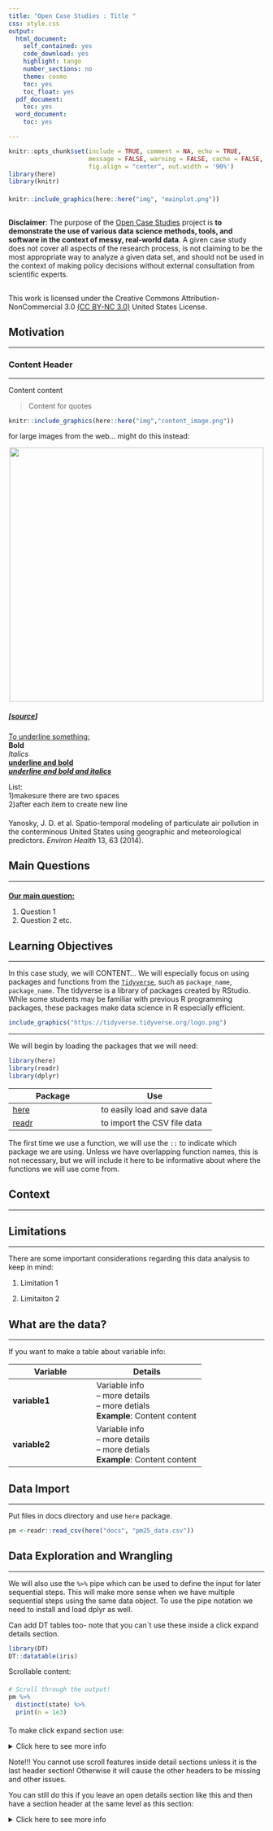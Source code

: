 ```yaml
---
title: "Open Case Studies : Title "
css: style.css
output:
  html_document:
    self_contained: yes
    code_download: yes
    highlight: tango
    number_sections: no
    theme: cosmo
    toc: yes
    toc_float: yes
  pdf_document:
    toc: yes
  word_document:
    toc: yes

---
```

<style>
#TOC {
  background: url("https://opencasestudies.github.io/img/logo.jpg");
  background-size: contain;
  padding-top: 240px !important;
  background-repeat: no-repeat;
}
</style>




```r
knitr::opts_chunk$set(include = TRUE, comment = NA, echo = TRUE,
                      message = FALSE, warning = FALSE, cache = FALSE,
                      fig.align = "center", out.width = '90%')
library(here)
library(knitr)
```


#### {.outline }
```r
knitr::include_graphics(here::here("img", "mainplot.png"))
```

####

## {.disclaimer_block}

**Disclaimer**: The purpose of the [Open Case Studies](https://opencasestudies.github.io){target="_blank"} project is **to demonstrate the use of various data science methods, tools, and software in the context of messy, real-world data**. A given case study does not cover all aspects of the research process, is not claiming to be the most appropriate way to analyze a given data set, and should not be used in the context of making policy decisions without external consultation from scientific experts. 


## {.license_block}

This work is licensed under the Creative Commons Attribution-NonCommercial 3.0 [(CC BY-NC 3.0)](https://creativecommons.org/licenses/by-nc/3.0/us/){target="_blank"}  United States License.


## **Motivation**
*** 


### **Content Header**
*** 

Content content

> Content for quotes


```r
knitr::include_graphics(here::here("img","content_image.png"))
```
for large images from the web... might do this instead:

<p align="center">
  <img width="500" src="https://www.frontiersin.org/files/Articles/505570/fpubh-08-00014-HTML/image_m/fpubh-08-00014-t002.jpg">
</p>

##### [[source](https://www.frontiersin.org/articles/10.3389/fpubh.2020.00014/full)]

<u>To underline something:</u>  
**Bold**  
*Italics*  
<u>**underline and bold** </u>  
<u>***underline and bold and italics*** </u>  

List:  
1)makesure there are two spaces    
2)after each item to create new line  


#### {.reference_block}

Yanosky, J. D. et al. Spatio-temporal modeling of particulate air pollution in the conterminous United States using geographic and meteorological predictors. *Environ Health* 13, 63 (2014).

####


## **Main Questions**
*** 

#### {.main_question_block}
<b><u> Our main question: </u></b>

1) Question 1  
2) Question 2 etc.

####

## **Learning Objectives** 
*** 

In this case study, we will CONTENT... We will especially focus on using packages and functions from the [`Tidyverse`](https://www.tidyverse.org/){target="_blank"}, such as `package_name`, `package_name`. The tidyverse is a library of packages created by RStudio. While some students may be familiar with previous R programming packages, these packages make data science in R especially efficient.


```r
include_graphics("https://tidyverse.tidyverse.org/logo.png")
```


*** 


We will begin by loading the packages that we will need:

```r
library(here)
library(readr)
library(dplyr)
```


 Package   | Use                                                                         
---------- |-------------
[here](https://github.com/jennybc/here_here){target="_blank"}       | to easily load and save data
[readr](https://readr.tidyverse.org/){target="_blank"}      | to import the CSV file data


The first time we use a function, we will use the `::` to indicate which package we are using. Unless we have overlapping function names, this is not necessary, but we will include it here to be informative about where the functions we will use come from.


## **Context**
*** 

## **Limitations**
*** 
There are some important considerations regarding this data analysis to keep in mind: 

1) Limitation 1  

2) Limitaiton 2  


## **What are the data?**
*** 

If you want to make a table about variable info:

Variable   | Details                                                                        
---------- |-------------
**variable1**  | Variable info  <br> -- more details <br> -- more detials <br>  **Example**: Content content  
**variable2**  | Variable info  <br> -- more details <br> -- more detials <br>  **Example**: Content content

## **Data Import**
*** 

Put files in docs directory and use `here` package.

```r
pm <-readr::read_csv(here("docs", "pm25_data.csv"))
```

## **Data Exploration and Wrangling**
*** 

We will also use the `%>%` pipe which can be used to define the input for later sequential steps. This will make more sense when we have multiple sequential steps using the same data object. To use the pipe notation we need to install and load dplyr as well.

Can add DT tables too- note that you can`t use these inside a click expand details section.

```r
library(DT)
DT::datatable(iris)
```

Scrollable content:

#### {.scrollable }
```r
# Scroll through the output!
pm %>% 
  distinct(state) %>%
  print(n = 1e3)
```
####


To make click expand section use:

<details><summary> Click here to see more info </summary>

text text

</details>

Note!!! You cannot use scroll features inside detail sections unless it is the last header section! Otherwise it will cause the other headers to be missing and other issues. 

You can still do this if you leave an open details section like this and then have a section header at the same level as this section:

<details><summary> Click here to see more info </summary>

text text

Scrollable content:

#### {.scrollable }
```r
# Scroll through the output!
pm %>% 
  distinct(state) %>%
  print(n = 1e3)
```
####


## **Data Analysis**
*** 

### **content header**
*** 

## **Data Visualization**
*** 

## **Summary**
*** 

## **Suggested Homework**
*** 

## **Helpful Links**
*** 

review of [tidymodels](https://rviews.rstudio.com/2019/06/19/a-gentle-intro-to-tidymodels/){target="_blank"} 

guide for [preprocessing with recipes](http://www.rebeccabarter.com/blog/2019-06-06_pre_processing/)

[guide](https://briatte.github.io/ggcorr/) for using GGally to create correlation plots
[guide](https://www.tidyverse.org/blog/2018/11/parsnip-0-0-1/) for using parsnip to try different algorithms or engines
[recipe functions](https://tidymodels.github.io/recipes/reference/index.html)

<u>Terms and concepts covered:</u>  

[Tidyverse](https://www.tidyverse.org/){target="_blank"}  
[RStudio cheatsheets](https://rstudio.com/resources/cheatsheets/){target="_blank"}  
[Inference](https://www.britannica.com/science/inference-statistics){target="_blank"}  
[Regression](https://lindeloev.github.io/tests-as-linear/){target="_blank"}  
[Different types of regression](https://www.analyticsvidhya.com/blog/2015/08/comprehensive-guide-regression/){target="_blank"}  
[Ordinary least squares method](http://setosa.io/ev/ordinary-least-squares-regression/){target="_blank"}  
[Residual](https://www.statisticshowto.datasciencecentral.com/residual/){target="_blank"}  

<u>Packages used in this case study: </u>

 Package   | Use                                                                         
---------- |-------------
[here](https://github.com/jennybc/here_here){target="_blank"}       | to easily load and save data  
[readr](https://readr.tidyverse.org/){target="_blank"}      | to import the CSV file data  
[dplyr](https://dplyr.tidyverse.org/){target="_blank"}      | to arrange/filter/select/compare specific subsets of the data  
[skimr](https://cran.r-project.org/web/packages/skimr/index.html){target="_blank"}      | to get an overview of data   
[summarytools](https://cran.r-project.org/web/packages/skimr/index.html){target="_blank"}      | to get an overview of data in a different style   
[pdftools](https://cran.r-project.org/web/packages/pdftools/pdftools.pdf){target="_blank"}   | to read a PDF into R   
[magrittr](https://magrittr.tidyverse.org/articles/magrittr.html){target="_blank"}   | to use the `%<>%` pipping operator  
[purrr](https://purrr.tidyverse.org/){target="_blank"}      | to perform functions on all columns of a tibble   
[tibble](https://tibble.tidyverse.org/){target="_blank"}     | to create data objects that we can manipulate with  dplyr/stringr/tidyr/purrr  
[tidyr](https://tidyr.tidyverse.org/){target="_blank"}      | to separate data within a column into multiple columns 
[ggplot2](https://ggplot2.tidyverse.org/){target="_blank"}    | to make visualizations with multiple layers  
